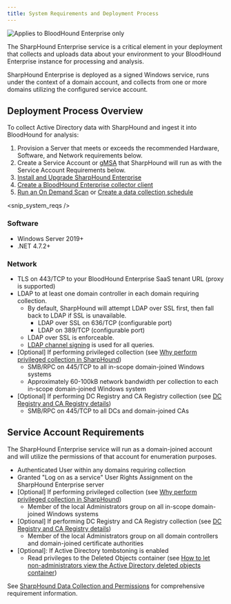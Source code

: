 ```yaml
---
title: System Requirements and Deployment Process
---
```



<img noZoom src="/assets/enterprise-edition-pill-tag.svg" alt="Applies to BloodHound Enterprise only" />

The SharpHound Enterprise service is a critical element in your deployment that collects and uploads data about your environment to your BloodHound Enterprise instance for processing and analysis.

SharpHound Enterprise is deployed as a signed Windows service, runs under the context of a domain account, and collects from one or more domains utilizing the configured service account.

## Deployment Process Overview

To collect Active Directory data with SharpHound and ingest it into BloodHound for analysis:

1. Provision a Server that meets or exceeds the recommended Hardware, Software, and Network requirements below.
2. Create a Service Account or [gMSA](/collect-data/sharphound/install/configure-gmsa) that SharpHound will run as with the Service Account Requirements below.
3. [Install and Upgrade SharpHound Enterprise](/collect-data/sharphound/install/install-and-upgrade)
4. [Create a BloodHound Enterprise collector client](/collect-data/enterprise-collection/create-collector)
5. [Run an On Demand Scan](/collect-data/enterprise-collection/on-demand-scan) or [Create a data collection schedule](/collect-data/enterprise-collection/collection-schedule)

<snip_system_reqs />

### Software

* Windows Server 2019+
* .NET 4.7.2+

### Network

* TLS on 443/TCP to your BloodHound Enterprise SaaS tenant URL (proxy is supported)
* LDAP to at least one domain controller in each domain requiring collection.
  * By default, SharpHound will attempt LDAP over SSL first, then fall back to LDAP if SSL is unavailable.
    * LDAP over SSL on 636/TCP (configurable port)
    * LDAP on 389/TCP (configurable port)
  * LDAP over SSL is enforceable.
  * [LDAP channel signing](https://www.hub.trimarcsecurity.com/post/ldap-channel-binding-and-signing) is used for all queries.
* \[Optional] If performing privileged collection (see [Why perform privileged collection in SharpHound](/collect-data/enterprise-collection/privileged-collection))
  * SMB/RPC on 445/TCP to all in-scope domain-joined Windows systems
  * Approximately 60-100kB network bandwidth per collection to each in-scope domain-joined Windows system
* \[Optional] If performing DC Registry and CA Registry collection (see [DC Registry and CA Registry details](/collect-data/permissions))
  * SMB/RPC on 445/TCP to all DCs and domain-joined CAs

## Service Account Requirements

The SharpHound Enterprise service will run as a domain-joined account and will utilize the permissions of that account for enumeration purposes.

* Authenticated User within any domains requiring collection
* Granted "Log on as a service" User Rights Assignment on the SharpHound Enterprise server
* \[Optional] If performing privileged collection (see [Why perform privileged collection in SharpHound](/collect-data/enterprise-collection/privileged-collection))
  * Member of the local Administrators group on all in-scope domain-joined Windows systems
* \[Optional] If performing DC Registry and CA Registry collection (see [DC Registry and CA Registry details](/collect-data/permissions))
  * Member of the local Administrators group on all domain controllers and domain-joined certificate authorities
* \[Optional]: If Active Directory tombstoning is enabled
  * Read privileges to the Deleted Objects container (see [How to let non-administrators view the Active Directory deleted objects container](https://learn.microsoft.com/en-us/troubleshoot/windows-server/identity/non-administrators-view-deleted-object-container))

See [SharpHound Data Collection and Permissions](/collect-data/permissions) for comprehensive requirement information.
